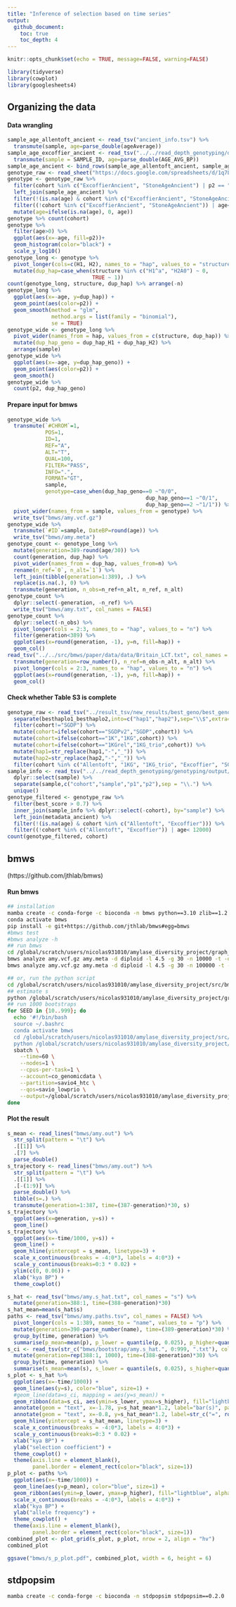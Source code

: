 ```yaml
---
title: "Inference of selection based on time series"
output: 
  github_document:
    toc: true
    toc_depth: 4
---
```


```r
knitr::opts_chunk$set(echo = TRUE, message=FALSE, warning=FALSE)
```

```r
library(tidyverse)
library(cowplot)
library(googlesheets4)
```

## Organizing the data

#### Data wrangling

```r
sample_age_allentoft_ancient <- read_tsv("ancient_info.tsv") %>%
  transmute(sample, age=parse_double(ageAverage))
sample_age_excoffier_ancient <- read_tsv("../../read_depth_genotyping/d4_cvg_analysis/bam_to_d4/meta_data/ExcoffierAncients.tsv") %>%
  transmute(sample = SAMPLE_ID, age=parse_double(AGE_AVG_BP))
sample_age_ancient <- bind_rows(sample_age_allentoft_ancient, sample_age_excoffier_ancient)
genotype_raw <- read_sheet("https://docs.google.com/spreadsheets/d/1q7L_dfSoj3yWWtlTGqV2eXCI-H1aFr0QDERYF6J7LXU/edit#gid=1746085135", sheet = "Sheet3", skip = 1)
genotype <- genotype_raw %>% 
  filter(cohort %in% c("ExcoffierAncient", "StoneAgeAncient") | p2 == "WEA", cohort !="1KG_trio") %>%
  left_join(sample_age_ancient) %>%
  filter(!(is.na(age) & cohort %in% c("ExcoffierAncient", "StoneAgeAncient"))) %>% 
  filter((!cohort %in% c("ExcoffierAncient", "StoneAgeAncient")) | age< 12000) %>%
  mutate(age=ifelse(is.na(age), 0, age))
genotype %>% count(cohort)
genotype %>%
  filter(age>0) %>%
  ggplot(aes(x=-age, fill=p2))+
  geom_histogram(color="black") +
  scale_y_log10()
genotype_long <- genotype %>%
  pivot_longer(cols=c(H1, H2), names_to = "hap", values_to = "structure") %>%
  mutate(dup_hap=case_when(structure %in% c("H1^a", "H2A0") ~ 0,
                           TRUE ~ 1))
count(genotype_long, structure, dup_hap) %>% arrange(-n)
genotype_long %>%
  ggplot(aes(x=-age, y=dup_hap)) +
  geom_point(aes(color=p2)) +
  geom_smooth(method = "glm", 
              method.args = list(family = "binomial"), 
              se = TRUE) 
genotype_wide <- genotype_long %>%
  pivot_wider(names_from = hap, values_from = c(structure, dup_hap)) %>%
  mutate(dup_hap_geno = dup_hap_H1 + dup_hap_H2) %>% 
  arrange(sample)
genotype_wide %>%
  ggplot(aes(x=-age, y=dup_hap_geno)) +
  geom_point(aes(color=p2)) +
  geom_smooth() 
genotype_wide %>% 
  count(p2, dup_hap_geno)
```

#### Prepare input for bmws

```r
genotype_wide %>%
  transmute(`#CHROM`=1,
            POS=1,
            ID=1,
            REF="A",
            ALT="T",
            QUAL=100,
            FILTER="PASS",
            INFO=".",
            FORMAT="GT",
            sample, 
            genotype=case_when(dup_hap_geno==0 ~"0/0",
                                            dup_hap_geno==1 ~"0/1",
                                            dup_hap_geno==2 ~"1/1")) %>%
  pivot_wider(names_from = sample, values_from = genotype) %>%
  write_tsv("bmws/amy.vcf.gz")
genotype_wide %>%
  transmute(`#ID`=sample, DateBP=round(age)) %>%
  write_tsv("bmws/amy.meta")
genotype_count <- genotype_long %>%
  mutate(generation=389-round(age/30)) %>%
  count(generation, dup_hap) %>%
  pivot_wider(names_from = dup_hap, values_from=n) %>%
  rename(n_ref=`0`, n_alt=`1`) %>%
  left_join(tibble(generation=1:389), .) %>%
  replace(is.na(.), 0) %>%
  transmute(generation, n_obs=n_ref+n_alt, n_ref, n_alt) 
genotype_count %>%
  dplyr::select(-generation, -n_ref) %>%
  write_tsv("bmws/amy.txt", col_names = FALSE)
genotype_count %>%
  dplyr::select(-n_obs) %>%
  pivot_longer(cols = 2:3, names_to = "hap", values_to = "n") %>%
  filter(generation<389) %>%
  ggplot(aes(x=round(generation, -1), y=n, fill=hap)) +
  geom_col()
read_tsv("../../src/bmws/paper/data/data/Britain_LCT.txt", col_names = c("n_obs", "n_alt")) %>%
  transmute(generation=row_number(), n_ref=n_obs-n_alt, n_alt) %>%
  pivot_longer(cols = 2:3, names_to = "hap", values_to = "n") %>%
  ggplot(aes(x=round(generation, -1), y=n, fill=hap)) +
  geom_col()
```

#### Check whether Table S3 is complete

```r
genotype_raw <- read_tsv("../result_tsv/new_results/best_geno/best_geno_tot.tsv", col_names = c("sample", "besthaplo1_besthaplo2",  "best_score", "cohort")) %>%
  separate(besthaplo1_besthaplo2,into=c("hap1","hap2"),sep="\\$",extra="merge") %>%
  filter(cohort!="SGDP") %>%
  mutate(cohort=ifelse(cohort=="SGDPv2","SGDP",cohort)) %>%
  mutate(cohort=ifelse(cohort=="1K","1KG",cohort)) %>%
  mutate(cohort=ifelse(cohort=="1KGrel","1KG_trio",cohort)) %>%
  mutate(hap1=str_replace(hap1,"-","_")) %>%
  mutate(hap2=str_replace(hap2,"-","_")) %>% 
  filter(cohort %in% c("Allentoft", "1KG", "1KG_trio", "Excoffier", "SGDP", "HGDP","GTEx"))
sample_info <- read_tsv("../../read_depth_genotyping/genotyping/output/genotypes.likelihoods.tsv", col_names = TRUE) %>% 
  dplyr::select(sample) %>% 
  separate(sample,c("cohort","sample","p1","p2"),sep = "\\.") %>% 
  unique() 
genotype_filtered <- genotype_raw %>%
  filter(best_score > 0.7) %>% 
  inner_join(sample_info %>% dplyr::select(-cohort), by="sample") %>%
  left_join(metadata_ancient) %>%
  filter(!(is.na(age) & cohort %in% c("Allentoft", "Excoffier"))) %>% 
  filter((!cohort %in% c("Allentoft", "Excoffier")) | age< 12000)
count(genotype_filtered, cohort)
```

## bmws 

(https://github.com/jthlab/bmws)

#### Run bmws

```bash
## installation
mamba create -c conda-forge -c bioconda -n bmws python==3.10 zlib==1.2.13 pandas numpy pip gcc bcftools
conda activate bmws
pip install -e git+https://github.com/jthlab/bmws#egg=bmws
#bmws test
#bmws analyze -h
## run bmws
cd /global/scratch/users/nicolas931010/amylase_diversity_project/graph_genotyping/assess_graph_genotypes/bmws
bmws analyze amy.vcf.gz amy.meta -d diploid -l 4.5 -g 30 -n 10000 -t -o amy.out
bmws analyze amy.vcf.gz amy.meta -d diploid -l 4.5 -g 30 -n 100000 -t -o amy.n100000.out

## or, run the python script
cd /global/scratch/users/nicolas931010/amylase_diversity_project/src/bmws/src/bmws
## estimate s
python /global/scratch/users/nicolas931010/amylase_diversity_project/graph_genotyping/assess_graph_genotypes/bmws/amy.1.py
## run 1000 bootstraps
for SEED in {10..999}; do
  echo '#!/bin/bash
  source ~/.bashrc
  conda activate bmws
  cd /global/scratch/users/nicolas931010/amylase_diversity_project/src/bmws/src/bmws
  python /global/scratch/users/nicolas931010/amylase_diversity_project/graph_genotyping/assess_graph_genotypes/bmws/amy.2.py '${SEED} |
  sbatch \
    --time=60 \
    --nodes=1 \
    --cpus-per-task=1 \
    --account=co_genomicdata \
    --partition=savio4_htc \
    --qos=savio_lowprio \
    --output=/global/scratch/users/nicolas931010/amylase_diversity_project/graph_genotyping/assess_graph_genotypes/bmws/bootstrap/amy.s_hat.${SEED}.log
done
```

#### Plot the result

```r
s_mean <- read_lines("bmws/amy.out") %>%
  str_split(pattern = "\t") %>%
  .[[1]] %>%
  .[7] %>%
  parse_double()
s_trajectory <- read_lines("bmws/amy.out") %>%
  str_split(pattern = "\t") %>%
  .[[1]] %>%
  .[-(1:9)] %>% 
  parse_double() %>%
  tibble(s=.) %>%
  transmute(generation=1:387, time=(387-generation)*30, s)
s_trajectory %>%
  ggplot(aes(x=generation, y=s)) +
  geom_line()
s_trajectory %>%
  ggplot(aes(x=-time/1000, y=s)) +
  geom_line() +
  geom_hline(yintercept = s_mean, linetype=3) +
  scale_x_continuous(breaks = -4:0*3, labels = 4:0*3) +
  scale_y_continuous(breaks=0:3 * 0.02) +
  ylim(c(0, 0.06)) +
  xlab("kya BP") +
  theme_cowplot()
```

```r
s_hat <- read_tsv("bmws/amy.s_hat.txt", col_names = "s") %>%
  mutate(generation=388:1, time=(388-generation)*30)
s_hat_mean=mean(s_hat$s)
paths <- read_tsv("bmws/amy.paths.tsv", col_names = FALSE) %>%
  pivot_longer(cols = 1:389, names_to = "name", values_to = "p") %>%
  mutate(generation=390-parse_number(name), time=(389-generation)*30) %>%
  group_by(time, generation) %>%
  summarise(p_mean=mean(p), p_lower = quantile(p, 0.025), p_higher=quantile(p, 0.975))
s_ci <- read_tsv(str_c("bmws/bootstrap/amy.s_hat.", 0:999, ".txt"), col_names = "s") %>%
  mutate(generation=rep(388:1, 1000), time=(388-generation)*30) %>%
  group_by(time, generation) %>%
  summarise(s_mean=mean(s), s_lower = quantile(s, 0.025), s_higher=quantile(s, 0.975))
s_plot <- s_hat %>%
  ggplot(aes(x=-time/1000)) +
  geom_line(aes(y=s), color="blue", size=1) +
  #geom_line(data=s_ci, mapping = aes(y=s_mean)) +
  geom_ribbon(data=s_ci, aes(ymin=s_lower, ymax=s_higher), fill="lightblue", alpha=0.5) +
  annotate(geom = "text", x=-1.78, y=s_hat_mean*1.2, label="bar(s)", parse=TRUE, size=5) +
  annotate(geom = "text", x=-0.8, y=s_hat_mean*1.2, label=str_c("=", round(s_hat_mean, 3)), size=5) +
  geom_hline(yintercept = s_hat_mean, linetype=3) +
  scale_x_continuous(breaks = -4:0*3, labels = 4:0*3) +
  scale_y_continuous(breaks=0:3 * 0.02) +
  xlab("kya BP") +
  ylab("selection coefficient") +
  theme_cowplot() +
  theme(axis.line = element_blank(),
        panel.border = element_rect(color="black", size=1))
p_plot <- paths %>%
  ggplot(aes(x=-time/1000)) +
  geom_line(aes(y=p_mean), color="blue", size=1) +
  geom_ribbon(aes(ymin=p_lower, ymax=p_higher), fill="lightblue", alpha=0.5) +
  scale_x_continuous(breaks = -4:0*3, labels = 4:0*3) +
  xlab("kya BP") +
  ylab("allele frequency") +
  theme_cowplot() +
  theme(axis.line = element_blank(),
        panel.border = element_rect(color="black", size=1))
combined_plot <- plot_grid(s_plot, p_plot, nrow = 2, align = "hv")
combined_plot
```

```r
ggsave("bmws/s_p_plot.pdf", combined_plot, width = 6, height = 6)
```

## stdpopsim

```bash
mamba create -c conda-forge -c bioconda -n stdpopsim stdpopsim==0.2.0
```